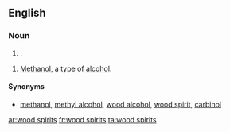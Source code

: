 ==English==

===Noun===
{{head|en|noun plural form|head=[[wood]] [[spirits]]}}

# {{plural of|wood spirit|nodot=1|lang=en}}.

{{en-plural noun}}

# {{context|plurale tantum|lang=en}} [[methanol|Methanol]], a type of [[alcohol]].

====Synonyms====
* {{sense|alcohol}} [[methanol]], [[methyl alcohol]], [[wood alcohol]], [[wood spirit]], [[carbinol]]

[[ar:wood spirits]]
[[fr:wood spirits]]
[[ta:wood spirits]]